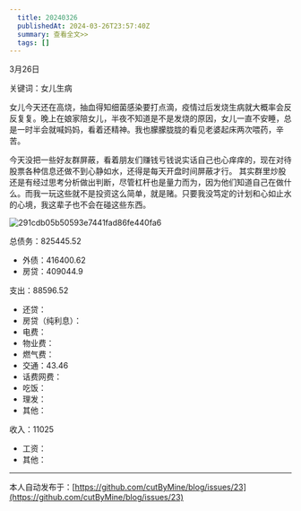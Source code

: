 ```yaml
---
  title: 20240326
  publishedAt: 2024-03-26T23:57:40Z
  summary: 查看全文>>
  tags: []
---
```


3月26日

关键词：女儿生病

女儿今天还在高烧，抽血得知细菌感染要打点滴，疫情过后发烧生病就大概率会反反复复。晚上在娘家陪女儿，半夜不知道是不是发烧的原因，女儿一直不安睡，总是一时半会就喊妈妈，看着还精神。我也朦朦胧胧的看见老婆起床两次喂药，辛苦。

今天没把一些好友群屏蔽，看着朋友们赚钱亏钱说实话自己也心痒痒的，现在对待股票各种信息还做不到心静如水，还得是每天开盘时间屏蔽才行。
其实群里炒股还是有经过思考分析做出判断，尽管杠杆也是量力而为，因为他们知道自己在做什么。而我一玩这些就不是投资这么简单，就是赌。只要我没笃定的计划和心如止水的心境，我这辈子也不会在碰这些东西。

![291cdb05b50593e7441fad86fe440fa6](https://github.com/cutByMine/blog/assets/164211290/aec71c5a-388d-49b2-b3a2-275f989bdd2d)


总债务：825445.52
- 外债：416400.62
- 房贷：409044.9

支出：88596.52
- 还贷：
- 房贷（纯利息）：
- 电费：
- 物业费：
- 燃气费：
- 交通：43.46
- 话费网费：
- 吃饭：
- 理发：
- 其他：

收入：11025
- 工资：
- 其他：


---
本人自动发布于：[https://github.com/cutByMine/blog/issues/23](https://github.com/cutByMine/blog/issues/23)
